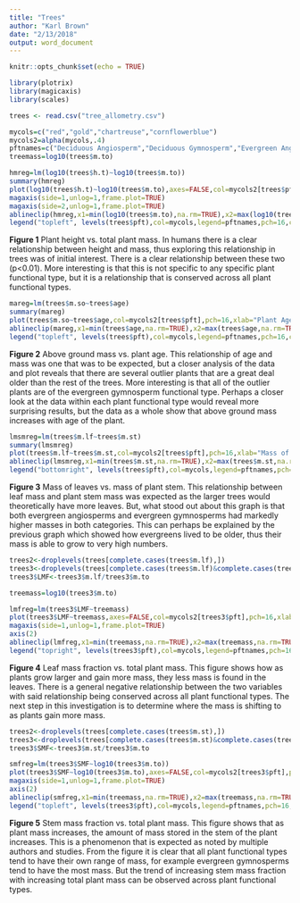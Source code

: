 ```yaml
---
title: "Trees"
author: "Karl Brown"
date: "2/13/2018"
output: word_document
---
```


```r
knitr::opts_chunk$set(echo = TRUE)
```

```r
library(plotrix)
library(magicaxis)
library(scales)

trees <- read.csv("tree_allometry.csv")

mycols=c("red","gold","chartreuse","cornflowerblue")
mycols2=alpha(mycols,.4)
pftnames=c("Deciduous Angiosperm","Deciduous Gymnosperm","Evergreen Angiosperm","Evergreen Gymnosperm")
treemass=log10(trees$m.to)

```

```r

hmreg=lm(log10(trees$h.t)~log10(trees$m.to))
summary(hmreg)
plot(log10(trees$h.t)~log10(trees$m.to),axes=FALSE,col=mycols2[trees$pft],pch=16,xlab="Total Plant Mass (kg)",ylab="Plant Height (m)")
magaxis(side=1,unlog=1,frame.plot=TRUE)
magaxis(side=2,unlog=1,frame.plot=TRUE)
ablineclip(hmreg,x1=min(log10(trees$m.to),na.rm=TRUE),x2=max(log10(trees$m.to),na.rm=TRUE),lwd=3)
legend("topleft", levels(trees$pft),col=mycols,legend=pftnames,pch=16,cex=.65)


```

**Figure 1** Plant height vs. total plant mass. In humans there is a clear relationship between height and mass, thus exploring this relationship in trees was of initial interest. There is a clear relationship between these two (p<0.01). More interesting is that this is not specific to any specific plant functional type, but it is a relationship that is conserved across all plant functional types. 


```r

mareg=lm(trees$m.so~trees$age)
summary(mareg)
plot(trees$m.so~trees$age,col=mycols2[trees$pft],pch=16,xlab="Plant Age (yrs)",ylab="Above Ground Mass (kg)",cex=2)
ablineclip(mareg,x1=min(trees$age,na.rm=TRUE),x2=max(trees$age,na.rm=TRUE),lwd=3)
legend("topleft", levels(trees$pft),col=mycols,legend=pftnames,pch=16,cex=.65)

```

**Figure 2** Above ground mass vs. plant age. This relationship of age and mass was one that was to be expected, but a closer analysis of the data and plot reveals that there are several outlier plants that are a great deal older than the rest of the trees. More interesting is that all of the outlier plants are of the evergreen gymnosperm functional type. Perhaps a closer look at the data within each plant functional type would reveal more surprising results, but the data as a whole show that above ground mass increases with age of the plant. 


```r

lmsmreg=lm(trees$m.lf~trees$m.st)
summary(lmsmreg)
plot(trees$m.lf~trees$m.st,col=mycols2[trees$pft],pch=16,xlab="Mass of Plant Stem (kg)",ylab="Mass of Leaves (kg)",cex=2)
ablineclip(lmsmreg,x1=min(trees$m.st,na.rm=TRUE),x2=max(trees$m.st,na.rm=TRUE),lwd=3)
legend("bottomright", levels(trees$pft),col=mycols,legend=pftnames,pch=16,cex=.65)


```

**Figure 3** Mass of leaves vs. mass of plant stem. This relationship between leaf mass and plant stem mass was expected as the larger trees would theoretically have more leaves. But, what stood out about this graph is that both evergreen angiosperms and evergreen gymnosperms had markedly higher masses in both categories. This can perhaps be explained by the previous graph which showed how evergreens lived to be older, thus their mass is able to grow to very high numbers. 


```r

trees2<-droplevels(trees[complete.cases(trees$m.lf),])
trees3<-droplevels(trees[complete.cases(trees$m.lf)&complete.cases(trees$m.to),])
trees3$LMF<-trees3$m.lf/trees3$m.to

treemass=log10(trees3$m.to)

lmfreg=lm(trees3$LMF~treemass)
plot(trees3$LMF~treemass,axes=FALSE,col=mycols2[trees3$pft],pch=16,xlab="Total Plant Mass (kg)",ylab="Leaf Mass Fraction (kg/kg)")
magaxis(side=1,unlog=1,frame.plot=TRUE)
axis(2)
ablineclip(lmfreg,x1=min(treemass,na.rm=TRUE),x2=max(treemass,na.rm=TRUE),lwd=4)
legend("topright", levels(trees3$pft),col=mycols,legend=pftnames,pch=16,cex=.65)


```

**Figure 4** Leaf mass fraction vs. total plant mass. This figure shows how as plants grow larger and gain more mass, they less mass is found in the leaves. There is a general negative relationship between the two variables with said relationship being conserved across all plant functional types. The next step in this investigation is to determine where the mass is shifting to as plants gain more mass. 

```r

trees2<-droplevels(trees[complete.cases(trees$m.st),])
trees3<-droplevels(trees[complete.cases(trees$m.st)&complete.cases(trees$m.to),])
trees3$SMF<-trees3$m.st/trees3$m.to

smfreg=lm(trees3$SMF~log10(trees3$m.to))
plot(trees3$SMF~log10(trees3$m.to),axes=FALSE,col=mycols2[trees3$pft],pch=16,xlab="Total Plant Mass (kg)",ylab="Stem Mass Fraction (kg/kg)")
magaxis(side=1,unlog=1,frame.plot=TRUE)
axis(2)
ablineclip(smfreg,x1=min(treemass,na.rm=TRUE),x2=max(treemass,na.rm=TRUE),lwd=4)
legend("topleft", levels(trees3$pft),col=mycols,legend=pftnames,pch=16,cex=.65)

```

**Figure 5** Stem mass fraction vs. total plant mass. This figure shows that as plant mass increases, the amount of mass stored in the stem of the plant increases. This is a phenomenon that is expected as noted by multiple authors and studies. From the figure it is clear that all plant functional types tend to have their own range of mass, for example evergreen gymnosperms tend to have the most mass. But the trend of increasing stem mass fraction with increasing total plant mass can be observed across plant functional types. 


